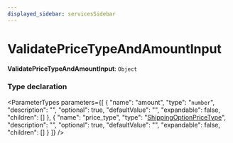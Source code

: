```yaml
---
displayed_sidebar: servicesSidebar
---
```



# ValidatePriceTypeAndAmountInput

 **ValidatePriceTypeAndAmountInput**: `Object`

### Type declaration

<ParameterTypes parameters={[
  {
    "name": "amount",
    "type": "`number`",
    "description": "",
    "optional": true,
    "defaultValue": "",
    "expandable": false,
    "children": []
  },
  {
    "name": "price_type",
    "type": "[ShippingOptionPriceType](../enums/ShippingOptionPriceType.mdx)",
    "description": "",
    "optional": true,
    "defaultValue": "",
    "expandable": false,
    "children": []
  }
]} />
